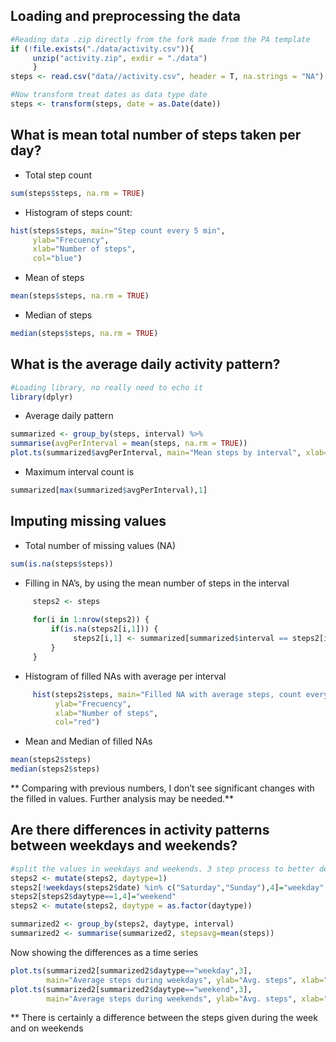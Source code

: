 

## Loading and preprocessing the data
```{r echo=TRUE}
#Reading data .zip directly from the fork made from the PA template
if (!file.exists("./data/activity.csv")){
     unzip("activity.zip", exdir = "./data")
     }
steps <- read.csv("data//activity.csv", header = T, na.strings = "NA")

#Now transform treat dates as data type date
steps <- transform(steps, date = as.Date(date))
```

## What is mean total number of steps taken per day?
* Total step count
```{r echo=TRUE}
sum(steps$steps, na.rm = TRUE)
```

* Histogram of steps count:
```{r echo=TRUE, fig.height=4}
hist(steps$steps, main="Step count every 5 min", 
     ylab="Frecuency", 
     xlab="Number of steps", 
     col="blue")
```

* Mean of steps
``` {r echo=TRUE}
mean(steps$steps, na.rm = TRUE)
```
* Median of steps
```{r echo=TRUE}
median(steps$steps, na.rm = TRUE)
```

## What is the average daily activity pattern?
```{r echo=FALSE, results='hide'}
#Loading library, no really need to echo it
library(dplyr)
```

* Average daily pattern
```{r echo=TRUE}
summarized <- group_by(steps, interval) %>%
summarise(avgPerInterval = mean(steps, na.rm = TRUE))
plot.ts(summarized$avgPerInterval, main="Mean steps by interval", xlab="Intervals", ylab="Avg. steps")
```

* Maximum interval count is
```{r echo=TRUE}
summarized[max(summarized$avgPerInterval),1]
```

## Imputing missing values
* Total number of missing values (NA)
```{r echo=TRUE}
sum(is.na(steps$steps))
```
* Filling in NA's, by using the mean number of steps in the interval
``` {r echo=TRUE}
     steps2 <- steps
     
     for(i in 1:nrow(steps2)) {
         if(is.na(steps2[i,1])) {
              steps2[i,1] <- summarized[summarized$interval == steps2[i,3],2]
         }
     }
```


* Histogram of filled NAs with average per interval
```{r echo=TRUE, fig.height=4}
     hist(steps2$steps, main="Filled NA with average steps, count every 5 min", 
          ylab="Frecuency", 
          xlab="Number of steps", 
          col="red")

```

* Mean and Median of filled NAs
```{r echo=TRUE}
mean(steps2$steps)
median(steps2$steps)
```
** Comparing with previous numbers, I don't see significant changes with the filled in values. Further analysis may be needed.**

## Are there differences in activity patterns between weekdays and weekends?
``` {r echo=TRUE}
#split the values in weekdays and weekends. 3 step process to better deal with partial mutations
steps2 <- mutate(steps2, daytype=1)
steps2[!weekdays(steps2$date) %in% c("Saturday","Sunday"),4]="weekday"
steps2[steps2$daytype==1,4]="weekend"
steps2 <- mutate(steps2, daytype = as.factor(daytype))

summarized2 <- group_by(steps2, daytype, interval)
summarized2 <- summarise(summarized2, stepsavg=mean(steps))

```

Now showing the differences as a time series
``` {r echo=TRUE}
plot.ts(summarized2[summarized2$daytype=="weekday",3],
        main="Average steps during weekdays", ylab="Avg. steps", xlab="intervals")
plot.ts(summarized2[summarized2$daytype=="weekend",3],
        main="Average steps during weekends", ylab="Avg. steps", xlab="intervals")
```
** There is certainly a difference between the steps given during the week and on weekends